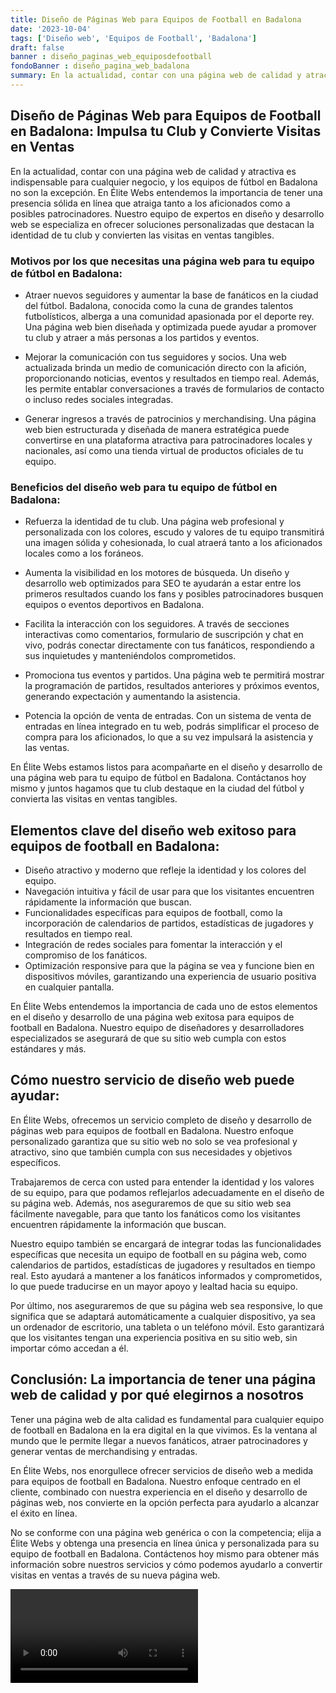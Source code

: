 ```yaml
---
title: Diseño de Páginas Web para Equipos de Football en Badalona
date: '2023-10-04'
tags: ['Diseño web', 'Equipos de Football', 'Badalona']
draft: false
banner : diseño_paginas_web_equiposdefootball
fondoBanner : diseño_pagina_web_badalona
summary: En la actualidad, contar con una página web de calidad y atractiva es indispensable para cualquier negocio, y los equipos de fútbol en Badalona no son la excepción. En Élite Webs entendemos la importancia de tener una presencia sólida en línea que atraiga tanto a los aficionados como a posibles patrocinadores. Nuestro equipo de expertos en diseño y desarrollo web se especializa en ofrecer soluciones personalizadas que destacan la identidad de tu club y convierten las visitas en ventas tangibles. 
---
```


## Diseño de Páginas Web para Equipos de Football en Badalona: Impulsa tu Club y Convierte Visitas en Ventas

En la actualidad, contar con una página web de calidad y atractiva es indispensable para cualquier negocio, y los equipos de fútbol en Badalona no son la excepción. En Élite Webs entendemos la importancia de tener una presencia sólida en línea que atraiga tanto a los aficionados como a posibles patrocinadores. Nuestro equipo de expertos en diseño y desarrollo web se especializa en ofrecer soluciones personalizadas que destacan la identidad de tu club y convierten las visitas en ventas tangibles. 

### Motivos por los que necesitas una página web para tu equipo de fútbol en Badalona:

- Atraer nuevos seguidores y aumentar la base de fanáticos en la ciudad del fútbol. Badalona, conocida como la cuna de grandes talentos futbolísticos, alberga a una comunidad apasionada por el deporte rey. Una página web bien diseñada y optimizada puede ayudar a promover tu club y atraer a más personas a los partidos y eventos.

- Mejorar la comunicación con tus seguidores y socios. Una web actualizada brinda un medio de comunicación directo con la afición, proporcionando noticias, eventos y resultados en tiempo real. Además, les permite entablar conversaciones a través de formularios de contacto o incluso redes sociales integradas.

- Generar ingresos a través de patrocinios y merchandising. Una página web bien estructurada y diseñada de manera estratégica puede convertirse en una plataforma atractiva para patrocinadores locales y nacionales, así como una tienda virtual de productos oficiales de tu equipo.

### Beneficios del diseño web para tu equipo de fútbol en Badalona:

- Refuerza la identidad de tu club. Una página web profesional y personalizada con los colores, escudo y valores de tu equipo transmitirá una imagen sólida y cohesionada, lo cual atraerá tanto a los aficionados locales como a los foráneos.

- Aumenta la visibilidad en los motores de búsqueda. Un diseño y desarrollo web optimizados para SEO te ayudarán a estar entre los primeros resultados cuando los fans y posibles patrocinadores busquen equipos o eventos deportivos en Badalona.

- Facilita la interacción con los seguidores. A través de secciones interactivas como comentarios, formulario de suscripción y chat en vivo, podrás conectar directamente con tus fanáticos, respondiendo a sus inquietudes y manteniéndolos comprometidos.

- Promociona tus eventos y partidos. Una página web te permitirá mostrar la programación de partidos, resultados anteriores y próximos eventos, generando expectación y aumentando la asistencia.

- Potencia la opción de venta de entradas. Con un sistema de venta de entradas en línea integrado en tu web, podrás simplificar el proceso de compra para los aficionados, lo que a su vez impulsará la asistencia y las ventas.

En Élite Webs estamos listos para acompañarte en el diseño y desarrollo de una página web para tu equipo de fútbol en Badalona. Contáctanos hoy mismo y juntos hagamos que tu club destaque en la ciudad del fútbol y convierta las visitas en ventas tangibles.

<GifSeo />

<Cta />

## Elementos clave del diseño web exitoso para equipos de football en Badalona:

- Diseño atractivo y moderno que refleje la identidad y los colores del equipo.
- Navegación intuitiva y fácil de usar para que los visitantes encuentren rápidamente la información que buscan.
- Funcionalidades específicas para equipos de football, como la incorporación de calendarios de partidos, estadísticas de jugadores y resultados en tiempo real.
- Integración de redes sociales para fomentar la interacción y el compromiso de los fanáticos.
- Optimización responsive para que la página se vea y funcione bien en dispositivos móviles, garantizando una experiencia de usuario positiva en cualquier pantalla.

En Élite Webs entendemos la importancia de cada uno de estos elementos en el diseño y desarrollo de una página web exitosa para equipos de football en Badalona. Nuestro equipo de diseñadores y desarrolladores especializados se asegurará de que su sitio web cumpla con estos estándares y más.

## Cómo nuestro servicio de diseño web puede ayudar:

En Élite Webs, ofrecemos un servicio completo de diseño y desarrollo de páginas web para equipos de football en Badalona. Nuestro enfoque personalizado garantiza que su sitio web no solo se vea profesional y atractivo, sino que también cumpla con sus necesidades y objetivos específicos.

Trabajaremos de cerca con usted para entender la identidad y los valores de su equipo, para que podamos reflejarlos adecuadamente en el diseño de su página web. Además, nos aseguraremos de que su sitio web sea fácilmente navegable, para que tanto los fanáticos como los visitantes encuentren rápidamente la información que buscan.

Nuestro equipo también se encargará de integrar todas las funcionalidades específicas que necesita un equipo de football en su página web, como calendarios de partidos, estadísticas de jugadores y resultados en tiempo real. Esto ayudará a mantener a los fanáticos informados y comprometidos, lo que puede traducirse en un mayor apoyo y lealtad hacia su equipo.

Por último, nos aseguraremos de que su página web sea responsive, lo que significa que se adaptará automáticamente a cualquier dispositivo, ya sea un ordenador de escritorio, una tableta o un teléfono móvil. Esto garantizará que los visitantes tengan una experiencia positiva en su sitio web, sin importar cómo accedan a él.

## Conclusión: La importancia de tener una página web de calidad y por qué elegirnos a nosotros

Tener una página web de alta calidad es fundamental para cualquier equipo de football en Badalona en la era digital en la que vivimos. Es la ventana al mundo que le permite llegar a nuevos fanáticos, atraer patrocinadores y generar ventas de merchandising y entradas.

En Élite Webs, nos enorgullece ofrecer servicios de diseño web a medida para equipos de football en Badalona. Nuestro enfoque centrado en el cliente, combinado con nuestra experiencia en el diseño y desarrollo de páginas web, nos convierte en la opción perfecta para ayudarlo a alcanzar el éxito en línea.

No se conforme con una página web genérica o con la competencia; elija a Élite Webs y obtenga una presencia en línea única y personalizada para su equipo de football en Badalona. Contáctenos hoy mismo para obtener más información sobre nuestros servicios y cómo podemos ayudarlo a convertir visitas en ventas a través de su nueva página web.

<Video />

<CtaBot job='Equipos de Football' city='Badalona'/>

<Gmaps query='Badalona+españa+maps' />